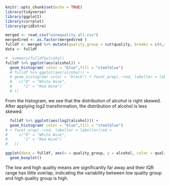 

```r
knitr::opts_chunk$set(echo = TRUE)
library(tidyverse)
library(ggplot2)
library(corrplot)
library(gridExtra)
```


```r
merged <- read_csv("winequality_all.csv")
merged$red <- as.factor(merged$red )
fulldf <- merged %>% mutate(quality_group = cut(quality, breaks = c(0,4,6,10),labels=c("lo", "mid", "hi"))) 
data <- fulldf

```



```r
#  summary(fulldf$alcohol)
fulldf %>% ggplot(aes(alcohol)) + 
  geom_histogram( color = "blue",fill = "steelblue")
  # fulldf %>% ggplot(aes(alcohol)) + 
  # geom_histogram( color = "black") + facet_wrap(.~red, labeller = labeller(red = 
  #   c("0" = "White Wine",
  #     "1" = "Red Wine")
  # )) 
```

From the histogram, we see that the distribution of alcohol is right skewed. After applying log2 transformation, the distribution of alcohol is less skewed. 

```r
  fulldf %>% ggplot(aes(log2(alcohol))) + 
  geom_histogram( color = "blue",fill = "steelblue") 
# + facet_wrap(.~red, labeller = labeller(red = 
#     c("0" = "White Wine",
#       "1" = "Red Wine")
#   )) 
```

```R
ggplot(data = fulldf, aes(x = quality_group, y = alcohol, color = quality_group)) +
  geom_boxplot()
```

The low and high quality means are significantly far away and their IQR range has little overlap, indicating the variability between low quality group and high quality group is high. 